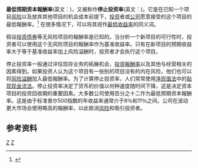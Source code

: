 
'''最低预期资本報酬率'''(英文：{{lang|en|Minimum acceptable rate of return}})，又被称作'''停止投资率'''(英文：{{lang|en|Hurdle rate}})。它是在已知一个项目[[风险|风险]]以及放弃其他项目的机会成本前提下，[[投资|投资]]者或[[公司|公司]]愿意接受的这个项目的最低報酬率。<ref>{{Cite book | author=Park, Chan S. | authorlink= | coauthors= | title=Contemporary Engineering Economics (4th Edition) | date=2007 | publisher=Prentice Hall | location= | isbn=0-13-187628-7 | page=216}}</ref> 在很多情况下，可以将其视作[[最低收益率|最低收益率]]的同义词。

假设[[投资|投资]][[债券|债券]]等无风险项目的報酬率是已知的。当分析一个新项目的可行性时，投资者可以使用这个无风险项目的報酬率作为基准收益率。只有在新项目的预期收益率大于等于基准收益率加上风险溢酬时，投资者才会执行这个项目。

停止投资率一般通过评估现存业务的拓展机会，[[投资報酬率|投资報酬率]]以及其他与经营相关的因素得到。如果投资人认为这个项目有一些别的项目没有的内在风险，他们也可以将[[风险溢酬|风险溢酬]]加入最低報酬率。为了计算停止投资率，人们常常使用[[净现值法|净现值法]]中的[[贴现现金流法|贴现现金流法]]。停止投资率决定了货币的价值以何种速度随时间下降，这是决定资本项目的投资回收期的重要因素。大多数公司使用百分之十二作为最低预期资本報酬率。这是由于标准普尔500指数的年收益率通常介于8％和11％之间。公司在波动更大市场会使用略高的報酬率，以此抵消[[风险|风险]]和吸引投资者。

[[Category:资本|Z]]
[[Category:金融市场|Z]]

==参考资料==
{{Reflist}}
